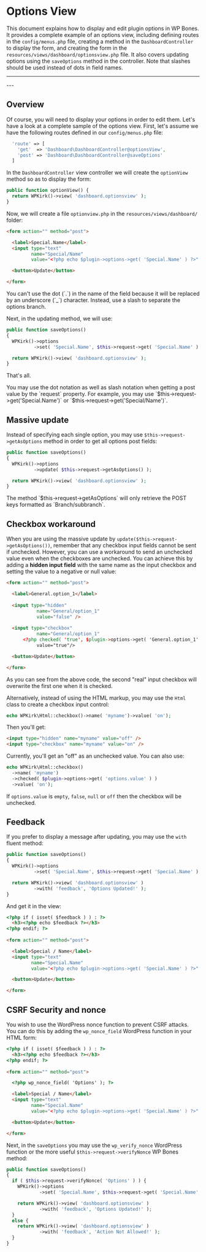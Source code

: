 
# Options View

This document explains how to display and edit plugin options in WP Bones. It provides a complete example of an options view, including defining routes in the `config/menus.php` file, creating a method in the `DashboardController` to display the form, and creating the form in the `resources/views/dashboard/optionsview.php` file. It also covers updating options using the `saveOptions` method in the controller. Note that slashes should be used instead of dots in field names.

---
<DocsBoilerplateDemo slug="options" />
---

## Overview

Of course, you will need to display your options in order to edit them. Let's have a look at a complete sample of the options view. First, let's assume we have the following routes defined in our `config/menus.php` file:

```php filename="config/menus.php" copy
  'route' => [
    'get'  => 'Dashboard\DashboardController@optionsView',
    'post' => 'Dashboard\DashboardController@saveOptions'
  ]
```

In the `DashboardController` view controller we will create the `optionView` method so as to display the form:

```php filename="plugin/Controllers/DashboardController.php" copy
public function optionView() {
  return WPKirk()->view( 'dashboard.optionsview' );
}
```

Now, we will create a file `optionview.php` in the `resources/views/dashboard/` folder: 

```html filename="resources/views/dashboard/optionsview.php" copy
<form action="" method="post">

  <label>Special.Name</label>
  <input type="text"
         name="Special/Name"
         value="<?php echo $plugin->options->get( 'Special.Name' ) ?>" />

  <button>Update</button>

</form>
```

<Callout>
You can't use the dot (`.`) in the name of the field because it will be replaced by an underscore (`_`) character. Instead, use a slash to separate the options branch.
</Callout>

Next, in the updating method, we will use:

```php filename="plugin/Controllers/DashboardController.php" copy
public function saveOptions()
{
  WPKirk()->options
          ->set( 'Special.Name', $this->request->get( 'Special.Name' ) );

  return WPKirk()->view( 'dashboard.optionsview' );
}
```

That's all.

<Callout>
You may use the dot notation as well as slash notation when getting a post value by the `request` property. For example, you may use `$this->request->get('Special.Name')` or `$this->request->get('Special/Name')`.
</Callout>


## Massive update

Instead of specifying each single option, you may use `$this->request->getAsOptions` method in order to get all options post fields:

```php filename="plugin/Controllers/DashboardController.php" copy
public function saveOptions()
{
  WPKirk()->options
          ->update( $this->request->getAsOptions() );

  return WPKirk()->view( 'dashboard.optionsview' );
}
```

<Callout>
The method `$this->request->getAsOptions` will only retrieve the POST keys formatted as `Branch/subbranch`.
</Callout>


## Checkbox workaround

When you are using the massive update by `update($this->request->getAsOptions())`, remember that any checkbox input fields cannot be sent if unchecked. However, you can use a workaround to send an unchecked value even when the checkboxes are unchecked. You can achieve this by adding a **hidden input field** with the same name as the input checkbox and setting the value to a negative or null value:

```html copy
<form action="" method="post">

  <label>General.option_1</label>
    
  <input type="hidden" 
           name="General/option_1" 
           value="false" />
    
  <input type="checkbox"
           name="General/option_1"
      <?php checked( 'true', $plugin->options->get( 'General.option_1' ) ) ?>
           value="true"/>

  <button>Update</button>

</form>
```

As you can see from the above code, the second "real" input checkbox will overwrite the first one when it is checked.

Alternatively, instead of using the HTML markup, you may use the `Html` class to create a checkbox input control:

```php copy
echo WPKirk\Html::checkbox()->name( 'myname')->value( 'on');
```

Then you'll get:

```html copy
<input type="hidden" name="myname" value="off" />
<input type="checkbox" name="myname" value="on" />
```

Currently, you'll get an "off" as an unchecked value. You can also use:

```php copy
echo WPKirk\Html::checkbox()
  ->name( 'myname')
  ->checked( $plugin->options->get( 'options.value' ) )
  ->value( 'on');
```

If `options.value` is `empty`, `false`, `null` or `off` then the checkbox will be unchecked.

## Feedback

If you prefer to display a message after updating, you may use the `with` fluent method:

```php copy
public function saveOptions()
{
  WPKirk()->options
          ->set( 'Special.Name', $this->request->get( 'Special.Name' ) );

  return WPKirk()->view( 'dashboard.optionsview' )
          ->with( 'feedback', 'Options Updated!' );
}
```

And get it in the view:

```html copy
<?php if ( isset( $feedback ) ) : ?>
  <h3><?php echo $feedback ?></h3>
<?php endif; ?>
  
<form action="" method="post">

  <label>Special / Name</label>
  <input type="text"
         name="Special.Name"
         value="<?php echo $plugin->options->get( 'Special.Name' ) ?>" />

  <button>Update</button>

</form>
```

## CSRF Security and nonce

You wish to use the WordPress nonce function to prevent CSRF attacks. You can do this by adding the `wp_nonce_field` WordPress function in your HTML form:

```html copy
<?php if ( isset( $feedback ) ) : ?>
  <h3><?php echo $feedback ?></h3>
<?php endif; ?>
  
<form action="" method="post">

  <?php wp_nonce_field( 'Options' ); ?>

  <label>Special / Name</label>
  <input type="text"
         name="Special.Name"
         value="<?php echo $plugin->options->get( 'Special.Name' ) ?>" />

  <button>Update</button>

</form>
```

Next, in the `saveOptions` you may use the `wp_verify_nonce` WordPress function or the more useful `$this->request->verifyNonce` WP Bones method:

```php copy
public function saveOptions()
{
  if ( $this->request->verifyNonce( 'Options' ) ) {
    WPKirk()->options
            ->set( 'Special.Name', $this->request->get( 'Special.Name' ) );

    return WPKirk()->view( 'dashboard.optionsview' )
            ->with( 'feedback', 'Options Updated!' );
  }
  else {
    return WPKirk()->view( 'dashboard.optionsview' )
            ->with( 'feedback', 'Action Not Allowed!' );
  }
}
```